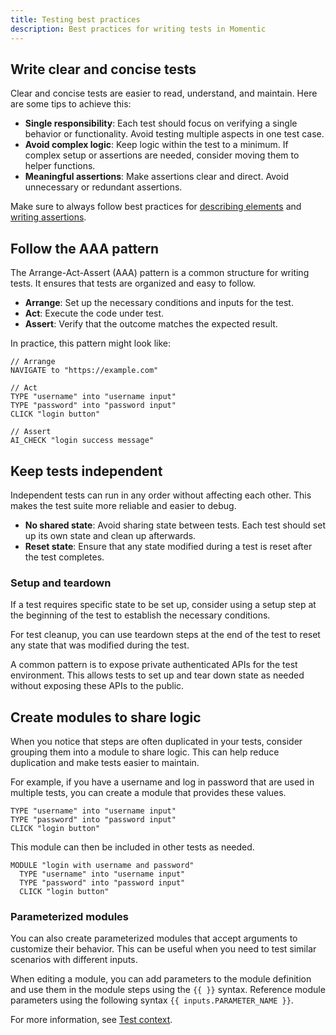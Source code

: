 ```yaml
---
title: Testing best practices
description: Best practices for writing tests in Momentic
---
```


## Write clear and concise tests

Clear and concise tests are easier to read, understand, and maintain. Here are some tips to achieve this:

- **Single responsibility**: Each test should focus on verifying a single behavior or functionality. Avoid testing multiple aspects in one test case.
- **Avoid complex logic**: Keep logic within the test to a minimum. If complex setup or assertions are needed, consider moving them to helper functions.
- **Meaningful assertions**: Make assertions clear and direct. Avoid unnecessary or redundant assertions.

Make sure to always follow best practices for [describing elements](essentials/locating-elements) and [writing assertions](/essentials/crafting-assertions).

## Follow the AAA pattern

The Arrange-Act-Assert (AAA) pattern is a common structure for writing tests. It ensures that tests are organized and easy to follow.

- **Arrange**: Set up the necessary conditions and inputs for the test.
- **Act**: Execute the code under test.
- **Assert**: Verify that the outcome matches the expected result.

In practice, this pattern might look like:

```
// Arrange
NAVIGATE to "https://example.com"

// Act
TYPE "username" into "username input"
TYPE "password" into "password input"
CLICK "login button"

// Assert
AI_CHECK "login success message"
```

## Keep tests independent

Independent tests can run in any order without affecting each other. This makes the test suite more reliable and easier to debug.

- **No shared state**: Avoid sharing state between tests. Each test should set up its own state and clean up afterwards.
- **Reset state**: Ensure that any state modified during a test is reset after the test completes.

### Setup and teardown

If a test requires specific state to be set up, consider using a setup step at the beginning of the test to establish the necessary conditions.

For test cleanup, you can use teardown steps at the end of the test to reset any state that was modified during the test.

A common pattern is to expose private authenticated APIs for the test environment. This allows tests to set up and tear down state as needed without exposing these APIs to the public.

## Create modules to share logic

When you notice that steps are often duplicated in your tests, consider grouping them into a module to share logic. This can help reduce duplication and make tests easier to maintain.

For example, if you have a username and log in password that are used in multiple tests, you can create a module that provides these values.

```
TYPE "username" into "username input"
TYPE "password" into "password input"
CLICK "login button"
```

This module can then be included in other tests as needed.

```
MODULE "login with username and password"
  TYPE "username" into "username input"
  TYPE "password" into "password input"
  CLICK "login button"
```

### Parameterized modules

You can also create parameterized modules that accept arguments to customize their behavior. This can be useful when you need to test similar scenarios with different inputs.

When editing a module, you can add parameters to the module definition and use them in the module steps using the `{{ }}` syntax. Reference module parameters using the following syntax `{{ inputs.PARAMETER_NAME }}`.

For more information, see [Test context](/essentials/test-context).
